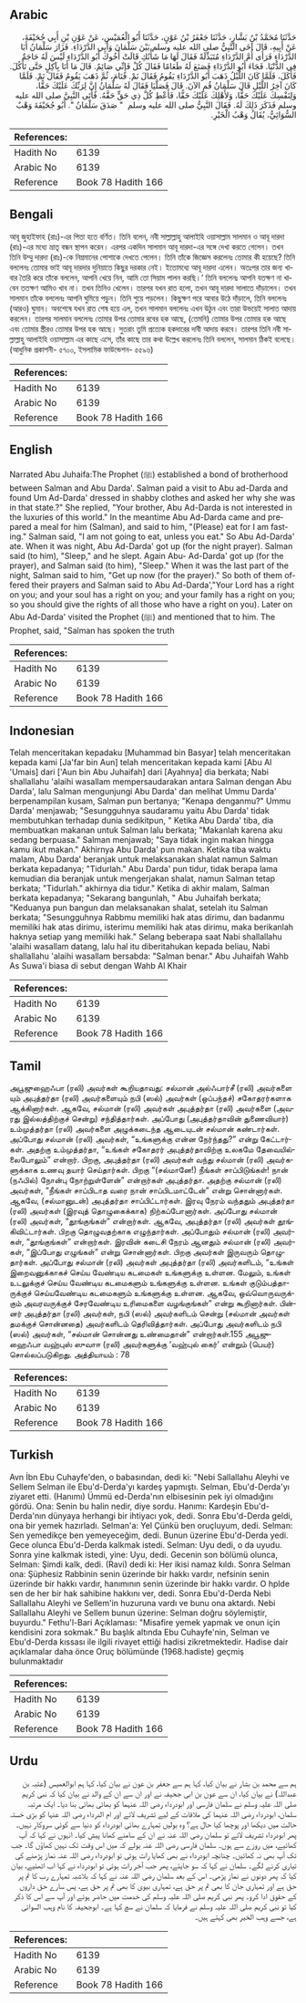 ## Arabic


<div dir="rtl" lang="ar" style={{fontSize:'larger',backgroundColor:'#f8f9fa',padding:20}}>
حَدَّثَنَا مُحَمَّدُ بْنُ بَشَّارٍ، حَدَّثَنَا جَعْفَرُ بْنُ عَوْنٍ، حَدَّثَنَا أَبُو الْعُمَيْسِ، عَنْ عَوْنِ بْنِ أَبِي جُحَيْفَةَ، عَنْ أَبِيهِ، قَالَ آخَى النَّبِيُّ صلى الله عليه وسلم بَيْنَ سَلْمَانَ وَأَبِي الدَّرْدَاءِ‏.‏ فَزَارَ سَلْمَانُ أَبَا الدَّرْدَاءِ فَرَأَى أُمَّ الدَّرْدَاءِ مُتَبَذِّلَةً فَقَالَ لَهَا مَا شَأْنُكِ قَالَتْ أَخُوكَ أَبُو الدَّرْدَاءِ لَيْسَ لَهُ حَاجَةٌ فِي الدُّنْيَا‏.‏ فَجَاءَ أَبُو الدَّرْدَاءِ فَصَنَعَ لَهُ طَعَامًا فَقَالَ كُلْ فَإِنِّي صَائِمٌ‏.‏ قَالَ مَا أَنَا بِآكِلٍ حَتَّى تَأْكُلَ‏.‏ فَأَكَلَ، فَلَمَّا كَانَ اللَّيْلُ ذَهَبَ أَبُو الدَّرْدَاءِ يَقُومُ فَقَالَ نَمْ‏.‏ فَنَامَ، ثُمَّ ذَهَبَ يَقُومُ فَقَالَ نَمْ‏.‏ فَلَمَّا كَانَ آخِرُ اللَّيْلِ قَالَ سَلْمَانُ قُمِ الآنَ‏.‏ قَالَ فَصَلَّيَا فَقَالَ لَهُ سَلْمَانُ إِنَّ لِرَبِّكَ عَلَيْكَ حَقًّا، وَلِنَفْسِكَ عَلَيْكَ حَقًّا، وَلأَهْلِكَ عَلَيْكَ حَقًّا، فَأَعْطِ كُلَّ ذِي حَقٍّ حَقَّهُ‏.‏ فَأَتَى النَّبِيَّ صلى الله عليه وسلم فَذَكَرَ ذَلِكَ لَهُ‏.‏ فَقَالَ النَّبِيُّ صلى الله عليه وسلم ‏ "‏ صَدَقَ سَلْمَانُ ‏"‏‏.‏ أَبُو جُحَيْفَةَ وَهْبٌ السُّوَائِيُّ، يُقَالُ وَهْبُ الْخَيْرِ‏.‏
</div>
<div style={{backgroundColor:'#f8f9fa',padding:20, marginBottom: 10}}><table> <thead> <tr> <th>References:</th> <th></th> </tr> </thead> <tbody><tr><td>Hadith No</td><td>6139</td></tr><tr><td>Arabic No</td><td>6139</td></tr><tr><td>Reference</td><td>Book 78 Hadith 166</td></tr></tbody></table></div>

## Bengali


<div dir="ltr" lang="bn" style={{fontSize:'larger',backgroundColor:'#f8f9fa',padding:20}}>
আবূ জুহাইফাহ (রাঃ)-এর পিতা হতে বর্ণিত। তিনি বলেন, নবী সাল্লাল্লাহু আলাইহি ওয়াসাল্লাম সালমান ও আবূ দারদা (রাঃ)-এর মধ্যে ভ্রাতৃ বন্ধন স্থাপন করেন। এরপর একদিন সালমান আবূ দারদা-এর সঙ্গে দেখা করতে গেলেন। তখন তিনি উম্মু দারদা (রাঃ)-কে নিম্নমানের পোশাকে দেখতে পেলেন। তিনি তাঁকে জিজ্ঞেস করলেনঃ তোমার কী হয়েছে? তিনি বললেনঃ তোমার ভাই আবূ দারদার দুনিয়াতে কিছুর দরকার নেই। ইতোমধ্যে আবূ দারদা এলেন। অতঃপর তার জন্য খাবার তৈরি করে তাঁকে বললেন, আপনি খেয়ে নিন, আমি তো সিয়াম পালন করছি।’ তিনি বললেনঃ আপনি যতক্ষণ না খাবেন ততক্ষণ আমিও খাব না। তখন তিনিও খেলেন। তারপর যখন রাত হলো, তখন আবূ দারদা সালাতে দাঁড়ালেন। তখন সালমান তাঁকে বললেনঃ আপনি ঘুমিয়ে পড়ুন। তিনি শুয়ে পড়লেন। কিছুক্ষণ পরে আবার উঠে দাঁড়ালে, তিনি বললেনঃ (আরও) ঘুমান। অবশেষে যখন রাত শেষ হয়ে এল, তখন সালমান বললেনঃ এখন উঠুন এবং তারা উভয়েই সালাত আদায় করলেন। তারপর সালমান বললেনঃ তোমার উপর তোমার রবের হক আছে, (তেমনি) তোমার উপর তোমার হক আছে এবং তোমার স্ত্রীরও তোমার উপর হক আছে। সুতরাং তুমি প্রত্যেক হকদারের দাবী আদায় করবে। তারপর তিনি নবী সাল্লাল্লাহু আলাইহি ওয়াসাল্লাম এর কাছে এসে, তাঁর কাছে তার কথা উল্লেখ করলেনঃ তিনি বললেন, সালমান ঠিকই বলেছে। (আধুনিক প্রকাশনী- ৫৭০০, ইসলামিক ফাউন্ডেশন- ৫৫৯৬)
</div>
<div style={{backgroundColor:'#f8f9fa',padding:20, marginBottom: 10}}><table> <thead> <tr> <th>References:</th> <th></th> </tr> </thead> <tbody><tr><td>Hadith No</td><td>6139</td></tr><tr><td>Arabic No</td><td>6139</td></tr><tr><td>Reference</td><td>Book 78 Hadith 166</td></tr></tbody></table></div>

## English


<div dir="ltr" lang="en" style={{fontSize:'larger',backgroundColor:'#f8f9fa',padding:20}}>
Narrated Abu Juhaifa:The Prophet (ﷺ) established a bond of brotherhood between Salman and Abu Darda'. Salman paid a visit to Abu ad-Darda and found Um Ad-Darda' dressed in shabby clothes and asked her why she was in that state.?" She replied, "Your brother, Abu Ad-Darda is not interested in the luxuries of this world." In the meantime Abu Ad-Darda came and prepared a meal for him (Salman), and said to him, "(Please) eat for I am fasting." Salman said, "I am not going to eat, unless you eat." So Abu Ad-Darda' ate. When it was night, Abu Ad-Darda' got up (for the night prayer). Salman said (to him), "Sleep," and he slept. Again Abu- Ad-Darda' got up (for the prayer), and Salman said (to him), "Sleep." When it was the last part of the night, Salman said to him, "Get up now (for the prayer)." So both of them offered their prayers and Salman said to Abu Ad-Darda',"Your Lord has a right on you; and your soul has a right on you; and your family has a right on you; so you should give the rights of all those who have a right on you). Later on Abu Ad-Darda' visited the Prophet (ﷺ) and mentioned that to him. The Prophet, said, "Salman has spoken the truth
</div>
<div style={{backgroundColor:'#f8f9fa',padding:20, marginBottom: 10}}><table> <thead> <tr> <th>References:</th> <th></th> </tr> </thead> <tbody><tr><td>Hadith No</td><td>6139</td></tr><tr><td>Arabic No</td><td>6139</td></tr><tr><td>Reference</td><td>Book 78 Hadith 166</td></tr></tbody></table></div>

## Indonesian


<div dir="ltr" lang="id" style={{fontSize:'larger',backgroundColor:'#f8f9fa',padding:20}}>
Telah menceritakan kepadaku [Muhammad bin Basyar] telah menceritakan kepada kami [Ja'far bin Aun] telah menceritakan kepada kami [Abu Al 'Umais] dari ['Aun bin Abu Juhaifah] dari [Ayahnya] dia berkata; Nabi shallallahu 'alaihi wasallam mempersaudarakan antara Salman dengan Abu Darda', lalu Salman mengunjungi Abu Darda' dan melihat Ummu Darda' berpenampilan kusam, Salman pun bertanya; "Kenapa denganmu?" Ummu Darda' menjawab; "Sesungguhnya saudaramu yaitu Abu Darda' tidak membutuhkan terhadap dunia sedikitpun, " Ketika Abu Darda' tiba, dia membuatkan makanan untuk Salman lalu berkata; "Makanlah karena aku sedang berpuasa." Salman menjawab; "Saya tidak ingin makan hingga kamu ikut makan." Akhirnya Abu Darda' pun makan. Ketika tiba waktu malam, Abu Darda' beranjak untuk melaksanakan shalat namun Salman berkata kepadanya; "Tidurlah." Abu Darda' pun tidur, tidak berapa lama kemudian dia beranjak untuk mengerjakan shalat, namun Salman tetap berkata; "Tidurlah." akhirnya dia tidur." Ketika di akhir malam, Salman berkata kepadanya; "Sekarang bangunlah, " Abu Juhaifah berkata; "Keduanya pun bangun dan melaksanakan shalat, setelah itu Salman berkata; "Sesungguhnya Rabbmu memiliki hak atas dirimu, dan badanmu memiliki hak atas dirimu, isterimu memiliki hak atas dirimu, maka berikanlah haknya setiap yang memiliki hak." Selang beberapa saat Nabi shallallahu 'alaihi wasallam datang, lalu hal itu diberitahukan kepada beliau, Nabi shallallahu 'alaihi wasallam bersabda: "Salman benar." Abu Juhaifah Wahb As Suwa'i biasa di sebut dengan Wahb Al Khair
</div>
<div style={{backgroundColor:'#f8f9fa',padding:20, marginBottom: 10}}><table> <thead> <tr> <th>References:</th> <th></th> </tr> </thead> <tbody><tr><td>Hadith No</td><td>6139</td></tr><tr><td>Arabic No</td><td>6139</td></tr><tr><td>Reference</td><td>Book 78 Hadith 166</td></tr></tbody></table></div>

## Tamil


<div dir="ltr" lang="ta" style={{fontSize:'larger',backgroundColor:'#f8f9fa',padding:20}}>
அபூஜுஹைஃபா (ரலி) அவர்கள் கூறியதாவது: சல்மான் அல்ஃபார்சீ (ரலி) அவர்களை யும் அபுத்தர்தா (ரலி) அவர்களையும் நபி (ஸல்) அவர்கள் (ஒப்பந்தச்) சகோதரர்களாக ஆக்கினார்கள். ஆகவே, சல்மான் (ரலி) அவர்கள் அபுத்தர்தா (ரலி) அவர்களை (அவரது இல்லத்திற்குச் சென்று) சந்தித்தார்கள். அப்போது (அபுத்தர்தாவின் துணைவியார்) உம்முத்தர்தா (ரலி) அவர்களை அழுக்கடைந்த ஆடையுடன் சல்மான் கண்டார்கள். அப்போது சல்மான் (ரலி) அவர்கள், “உங்களுக்கு என்ன நேர்ந்தது?” என்று கேட்டார்கள். அதற்கு உம்முத்தர்தா, “உங்கள் சகோதரர் அபுத்தர்தாவிற்கு உலகமே தேவையில்லைபோலும்” என்றார். பிறகு, அபுத்தர்தா (ரலி) அவர்கள் வந்து சல்மான் (ரலி) அவர்களுக்காக உணவு தயார் செய்தார்கள். பிறகு “(சல்மானே!) நீங்கள் சாப்பிடுங்கள்! நான் (நஃபில்) நோன்பு நோற்றுள்ளேன்” என்றார்கள் அபுத்தர்தா. அதற்கு சல்மான் (ரலி) அவர்கள், “நீங்கள் சாப்பிடாத வரை நான் சாப்பிடமாட்டேன்” என்று சொன்னார்கள். ஆகவே, (சல்மானுடன்) அபுத்தர்தா சாப்பிட்டார்கள். இரவு நேரம் வந்ததும் அபுத்தர்தா (ரலி) அவர்கள் (இரவுத் தொழுகைக்காக) நிற்கப்போனார்கள். அப்போது சல்மான் (ரலி) அவர்கள், “தூங்குங்கள்” என்றார்கள். ஆகவே, அபுத்தர்தா (ரலி) அவர்கள் தூங்கிவிட்டார்கள். பிறகு தொழுவதற்காக எழுந்தார்கள். அப்போதும் சல்மான் (ரலி) அவர்கள், “தூங்குங்கள்” என்றார்கள். இரவின் கடைசி நேரம் ஆனதும் சல்மான் (ரலி) அவர்கள், “இப்போது எழுங்கள்” என்று சொன்னார்கள். பிறகு அவர்கள் இருவரும் தொழுதார்கள். அப்போது சல்மான் (ரலி) அவர்கள் அபுத்தர்தா (ரலி) அவர்களிடம், “உங்கள் இறைவனுக்காகச் செய்ய வேண்டிய கடமைகள் உங்களுக்கு உள்ளன. மேலும், உங்கள் உடலுக்குச் செய்ய வேண்டிய கடமைகளும் உங்களுக்கு உள்ளன. உங்கள் குடும்பத்தாருக்குச் செய்யவேண்டிய கடமைகளும் உங்களுக்கு உள்ளன. ஆகவே, ஒவ்வொருவருக்கும் அவரவருக்குச் சேரவேண்டிய உரிமைகளை வழங்குங்கள்” என்று கூறினார்கள். பின்னர் அபுத்தர்தா (ரலி) அவர்கள், நபி (ஸல்) அவர்களிடம் சென்று (சல்மான் அவர்கள் தமக்குச் சொன்னதை) அவர்களிடம் தெரிவித்தார்கள். அப்போது அவர்களிடம் நபி (ஸல்) அவர்கள், “சல்மான் சொன்னது உண்மைதான்” என்றார்கள்.155 அபூஜுஹைஃபா வஹ்புஸ் ஸுவாஈ (ரலி) அவர்களுக்கு ‘வஹ்புல் கைர்’ என்றும் (பெயர்) சொல்லப்படுகிறது. அத்தியாயம் : 78
</div>
<div style={{backgroundColor:'#f8f9fa',padding:20, marginBottom: 10}}><table> <thead> <tr> <th>References:</th> <th></th> </tr> </thead> <tbody><tr><td>Hadith No</td><td>6139</td></tr><tr><td>Arabic No</td><td>6139</td></tr><tr><td>Reference</td><td>Book 78 Hadith 166</td></tr></tbody></table></div>

## Turkish


<div dir="ltr" lang="tr" style={{fontSize:'larger',backgroundColor:'#f8f9fa',padding:20}}>
Avn İbn Ebu Cuhayfe'den, o babasından, dedi ki: "Nebi Sallallahu Aleyhi ve Sellem Selman ile Ebu'd-Derda'yı kardeş yapmıştı. Selman, Ebu'd-Derda'yı ziyaret etti. (Hanımı) Ümmü ed-Derda'nın elbisesinin pek iyi olmadığını gördü. Ona: Senin bu halin nedir, diye sordu. Hanımı: Kardeşin Ebu'd-Derda'nın dünyaya herhangi bir ihtiyacı yok, dedi. Sonra Ebu'd-Derda geldi, ona bir yemek hazırladı. Selman'a: Yel Çünkü ben oruçluyum, dedi. Selman: Sen yemedikçe ben yemeyeceğim, dedi. Bunun üzerine Ebu'd-Derda yedi. Gece olunca Ebu'd-Derda kalkmak istedi. Selman: Uyu dedi, o da uyudu. Sonra yine kalkmak istedi, yine: Uyu, dedi. Gecenin son bölümü olunca, Selman: Şimdi kalk, dedi. (Ravi) dedi ki: Her ikisi namaz kıldı. Sonra Selman ona: Şüphesiz Rabbinin senin üzerinde bir hakkı vardır, nefsinin senin üzerinde bir hakkı vardır, hanımının senin üzerinde bir hakkı vardır. O hplde sen de her bir hak sahibine hakkını ver, dedi. Sonra Ebu'd-Derda Nebi Sallallahu Aleyhi ve Sellem'in huzuruna vardı ve bunu ona aktardı. Nebi Sallallahu Aleyhi ve Sellem bunun üzerine: Selman doğru söylemiştir, buyurdu." Fethu'l-Bari Açıklaması: "Misafire yemek yapmak ve onun için kendisini zora sokmak." Bu başlık altında Ebu Cuhayfe'nin, Selman ve Ebu'd-Derda kıssası ile ilgili rivayet ettiği hadisi zikretmektedir. Hadise dair açıklamalar daha önce Oruç bölümünde (1968.hadiste) geçmiş bulunmaktadır
</div>
<div style={{backgroundColor:'#f8f9fa',padding:20, marginBottom: 10}}><table> <thead> <tr> <th>References:</th> <th></th> </tr> </thead> <tbody><tr><td>Hadith No</td><td>6139</td></tr><tr><td>Arabic No</td><td>6139</td></tr><tr><td>Reference</td><td>Book 78 Hadith 166</td></tr></tbody></table></div>

## Urdu


<div dir="rtl" lang="ur" style={{fontSize:'larger',backgroundColor:'#f8f9fa',padding:20}}>
ہم سے محمد بن بشار نے بیان کیا، کہا ہم سے جعفر بن عون نے بیان کیا، کہا ہم ابوالعمیس (عتبہ بن عبداللہ) نے بیان کیا، ان سے عون بن ابی جحیفہ نے اور ان سے ان کے والد نے بیان کیا کہ نبی کریم صلی اللہ علیہ وسلم نے سلمان فارسی اور ابودرداء رضی اللہ عنہما کو بھائی بھائی بنا دیا۔ ایک مرتبہ سلمان، ابودرداء رضی اللہ عنہما کی ملاقات کے لیے تشریف لائے اور ام الدرداء رضی اللہ عنہا کو بڑی خستہ حالت میں دیکھا اور پوچھا کیا حال ہے؟ وہ بولیں تمہارے بھائی ابودرداء کو دنیا سے کوئی سروکار نہیں۔ پھر ابودرداء تشریف لائے تو سلمان رضی اللہ عنہ نے ان کے سامنے کھانا پیش کیا۔ انہوں نے کہا کہ آپ کھائیے، میں روزے سے ہوں۔ سلمان فارسی رضی اللہ عنہ بولے کہ میں اس وقت تک نہیں کھاؤں گا۔ جب تک آپ بھی نہ کھائیں۔ چنانچہ ابودرداء نے بھی کھایا رات ہوئی تو ابودرداء رضی اللہ عنہ نماز پڑھنے کی تیاری کرنے لگے۔ سلمان نے کہا کہ سو جایئے، پھر جب آخر رات ہوئی تو ابودرداء نے کہا اب اٹھئیے، بیان کیا کہ پھر دونوں نے نماز پڑھی۔ اس کے بعد سلمان رضی اللہ عنہ نے کہا کہ بلاشبہ تمہارے رب کا تم پر حق ہے اور تمہاری جان کا بھی تم پر حق ہے، تمہاری بیوی کا بھی تم پر حق ہے، پس سارے حق داروں کے حقوق ادا کرو۔ پھر نبی کریم صلی اللہ علیہ وسلم کی خدمت میں حاضر ہوئے اور آپ سے اس کا ذکر کیا تو نبی کریم صلی اللہ علیہ وسلم نے فرمایا کہ سلمان نے سچ کہا ہے۔ ابوجحیفہ کا نام وہب السوائی ہے، جسے وہب الخیر بھی کہتے ہیں۔
</div>
<div style={{backgroundColor:'#f8f9fa',padding:20, marginBottom: 10}}><table> <thead> <tr> <th>References:</th> <th></th> </tr> </thead> <tbody><tr><td>Hadith No</td><td>6139</td></tr><tr><td>Arabic No</td><td>6139</td></tr><tr><td>Reference</td><td>Book 78 Hadith 166</td></tr></tbody></table></div>